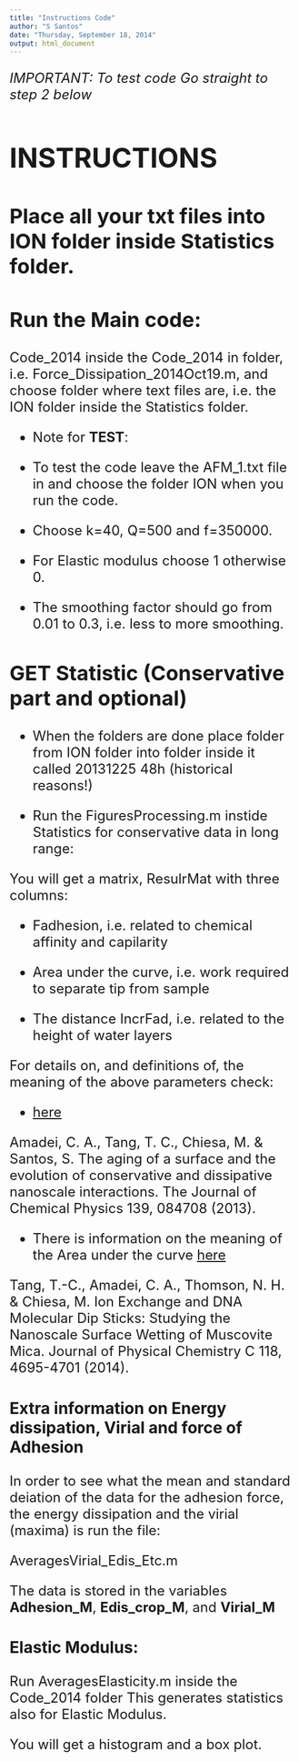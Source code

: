```yaml
---
title: "Instructions Code"
author: "S Santos"
date: "Thursday, September 18, 2014"
output: html_document
---
```


<font size="5">

*IMPORTANT: To test code Go straight to step 2 below*

# INSTRUCTIONS 

##  Place all your txt files into ION folder inside Statistics folder. 

## Run the Main code:

Code_2014 inside the Code_2014 in folder, i.e. Force_Dissipation_2014Oct19.m, and choose folder where text files are, i.e. the ION folder inside the Statistics folder.  

* Note for **TEST**: 

- To test the code leave the AFM_1.txt file in and choose the folder ION when you run the code. 

- Choose k=40, Q=500 and f=350000. 

- For Elastic modulus choose 1 otherwise 0. 

- The smoothing factor should go from 0.01 to 0.3, i.e. less to more smoothing. 


## GET Statistic (Conservative part and optional) 

- When the folders are done place folder from ION folder into folder inside it called 20131225 48h (historical reasons!)
 

- Run the FiguresProcessing.m instide Statistics for conservative data in long range:

You will get a matrix, ResulrMat with three columns:

* Fadhesion, i.e. related to chemical affinity and capilarity

* Area under the curve, i.e. work required to separate tip from sample

* The distance IncrFad, i.e. related to the height of water layers

For details on, and definitions of, the meaning of the above parameters check:

- [here](http://scitation.aip.org/content/aip/journal/jcp/139/8/10.1063/1.4819267?showFTTab=true&containerItemId=content/aip/journal/jcp)

Amadei, C. A., Tang, T. C., Chiesa, M. & Santos, S. The aging of a surface and the evolution of conservative and dissipative nanoscale interactions. The Journal of Chemical Physics 139, 084708 (2013).

- There is information on the meaning of the Area under the curve 
[here](http://pubs.acs.org/doi/abs/10.1021/jp411125n)  
  
  
Tang, T.-C., Amadei, C. A., Thomson, N. H. & Chiesa, M. Ion Exchange and DNA Molecular Dip Sticks: Studying the Nanoscale Surface Wetting of Muscovite Mica. Journal of Physical Chemistry C 118, 4695-4701 (2014).

### Extra information on Energy dissipation, Virial and force of Adhesion

In order to see what the mean and standard deiation of the data for the adhesion force, the energy dissipation and the virial (maxima) is run the
file:

AveragesVirial_Edis_Etc.m

The data is stored in the variables **Adhesion_M**, **Edis_crop_M**, 
and **Virial_M**

### **Elastic Modulus**:

Run AveragesElasticity.m inside the Code_2014 folder
This generates statistics also for Elastic Modulus.

You will get a histogram and a box plot. 

</font>